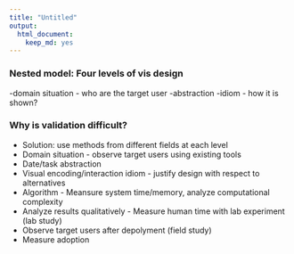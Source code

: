 ```yaml
---
title: "Untitled"
output: 
  html_document: 
    keep_md: yes
---
```


### Nested model: Four levels of vis design

-domain situation
  - who are the target user
-abstraction
-idiom
  - how it is shown?
  
### Why is validation difficult?
- Solution: use methods from different fields at each level
- Domain situation - observe target users using existing tools
- Date/task abstraction
- Visual encoding/interaction idiom - justify design with respect to alternatives
- Algorithm - Meansure system time/memory, analyze computational complexity
- Analyze results qualitatively - Measure human time with lab experiment (lab study)
- Observe target users after depolyment (field study)
- Measure adoption